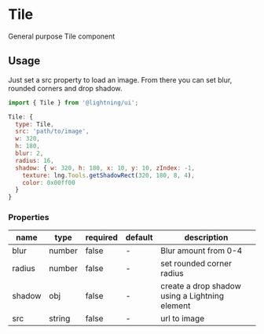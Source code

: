 
# Tile

General purpose Tile component

## Usage

Just set a src property to load an image. From there you can set blur, rounded corners and drop shadow.

```js
import { Tile } from '@lightning/ui';

Tile: {
  type: Tile,
  src: 'path/to/image',
  w: 320,
  h: 180,
  blur: 2,
  radius: 16,
  shadow: { w: 320, h: 180, x: 10, y: 10, zIndex: -1,
    texture: lng.Tools.getShadowRect(320, 180, 8, 4),
    color: 0x00ff00
  }
}
```

<Canvas>
  <Story id="tile--basic" />
</Canvas>

### Properties

name|type|required|default|description
--|--|--|--|--
blur|number|false|-|Blur amount from 0-4
radius|number|false|-|set rounded corner radius
shadow|obj|false|-|create a drop shadow using a Lightning element
src|string|false|-|url to image
